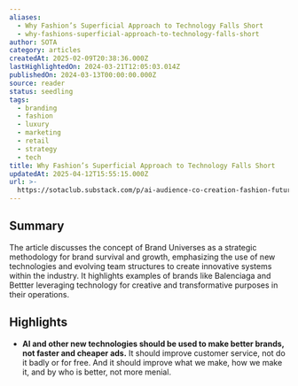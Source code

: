 ```yaml
---
aliases:
  - Why Fashion’s Superficial Approach to Technology Falls Short
  - why-fashions-superficial-approach-to-technology-falls-short
author: SOTA
category: articles
createdAt: 2025-02-09T20:38:36.000Z
lastHighlightedOn: 2024-03-21T12:05:03.014Z
publishedOn: 2024-03-13T00:00:00.000Z
source: reader
status: seedling
tags:
  - branding
  - fashion
  - luxury
  - marketing
  - retail
  - strategy
  - tech
title: Why Fashion’s Superficial Approach to Technology Falls Short
updatedAt: 2025-04-12T15:55:15.000Z
url: >-
  https://sotaclub.substack.com/p/ai-audience-co-creation-fashion-future?utm_source=multiple-personal-recommendations-email&utm_medium=email&triedRedirect=true
---
```

## Summary

The article discusses the concept of Brand Universes as a strategic methodology for brand survival and growth, emphasizing the use of new technologies and evolving team structures to create innovative systems within the industry. It highlights examples of brands like Balenciaga and Bettter leveraging technology for creative and transformative purposes in their operations.

## Highlights

- **AI and other new technologies should be used to make better brands, not faster and cheaper ads.** It should improve customer service, not do it badly or for free. And it should improve what we make, how we make it, and by who is better, not more menial.
